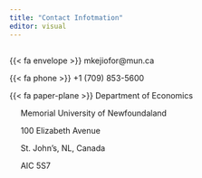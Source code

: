 ```yaml
---
title: "Contact Infotmation"
editor: visual
---
```


## 

{{< fa envelope >}} mkejiofor\@mun.ca

{{< fa phone >}} +1 (709) 853-5600

{{< fa paper-plane >}} Department of Economics

&nbsp;&nbsp;&nbsp;&nbsp; Memorial University of Newfoundaland

&nbsp;&nbsp;&nbsp;&nbsp; 100 Elizabeth Avenue

&nbsp;&nbsp;&nbsp;&nbsp; St. John's, NL, Canada

&nbsp;&nbsp;&nbsp;&nbsp; AIC 5S7
